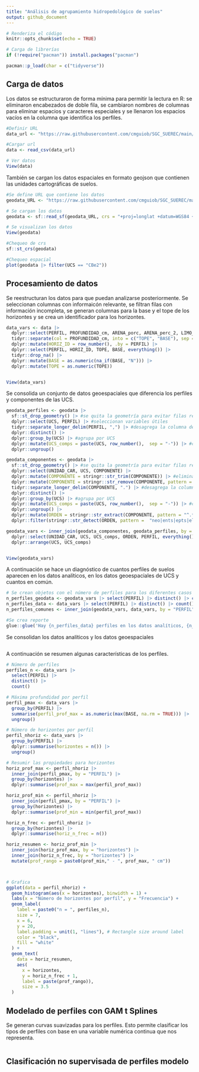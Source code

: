 ```yaml
---
title: "Análisis de agrupamiento hidropedológico de suelos"
output: github_document
---
```


```r

# Renderiza el código 
knitr::opts_chunk$set(echo = TRUE)

# Carga de librerías
if (!require("pacman")) install.packages("pacman")

pacman::p_load(char = c("tidyverse"))

```

## Carga de datos

Los datos se estructuraron de forma mínima para permitir la lectura en R: se eliminaron encabezados de doble fila, se cambiaron nombres de columnas para eliminar espacios y caracteres especiales y se llenaron los espacios vacíos en la columna que identifica los perfiles.

```r
#Definir URL
data_url <- "https://raw.githubusercontent.com/cmguiob/SGC_SUEREC/main/Datos/IGAC_2014_PERFILES_QUINDIO_25K.csv"

#Cargar url
data <- read_csv(data_url)

# Ver datos
View(data)
```


También se cargan los datos espaciales en formato geojson que contienen las unidades cartográficas de suelos.

```r

#Se define URL que contiene los datos
geodata_URL <- "https://raw.githubusercontent.com/cmguiob/SGC_SUEREC/main/Datos/IGAC_UCS_QUINDIO_WGS84.geojson"

# Se cargan los datos
geodata <- sf::read_sf(geodata_URL, crs = "+proj=longlat +datum=WGS84 +no_defs +type=crs")

# Se visualizan los datos
View(geodata)

#Chequeo de crs
sf::st_crs(geodata)

#Chequeo espacial
plot(geodata |> filter(UCS == "CBe2"))

```

## Procesamiento de datos

Se reestructuran los datos para que puedan analizarse posteriormente. Se seleccionan columnas con informaicón relevante, se filtran filas con información incompleta, se generan columnas para la base y el tope de los horizontes y se crea un identificador para los horizontes.


```r

data_vars <- data |>
  dplyr::select(PERFIL, PROFUNDIDAD_cm, ARENA_porc, ARENA_perc_2, LIMO_porc, LIMO_perc_2, ARCILLA_porc, ARCILLA_perc_2, pH, CO_porc, Fe_ppm, DENS_real_gcm3, DENS_ap_gcm3, MACROPORO_perc, MICROPORO_perc, POROSIDAD_TOT_perc, pF_0, pF_33, pF_100, pF_500, pF_1500) |>
  tidyr::separate(col = PROFUNDIDAD_cm, into = c("TOPE", "BASE"), sep = "-") |>
  dplyr::mutate(HORIZ_ID = row_number(), .by = PERFIL) |>
  dplyr::select(PERFIL, HORIZ_ID, TOPE, BASE, everything()) |>
  tidyr::drop_na() |>
  dplyr::mutate(BASE = as.numeric(na_if(BASE, "N"))) |>
  dplyr::mutate(TOPE = as.numeric(TOPE))


View(data_vars)
```

Se consolida un conjunto de datos geoespaciales que diferencia los perfiles y componentes de las UCS. 

```r

geodata_perfiles <- geodata |>
  sf::st_drop_geometry() |> #se quita la geometría para evitar filas repetidas
  dplyr::select(UCS, PERFIL) |> #seleccionan variables útiles
  tidyr::separate_longer_delim(PERFIL, ",") |> #desagrega la columna de perfiles y expande el df a lo largo
  dplyr::distinct() |>
  dplyr::group_by(UCS) |> #agrupa por UCS
  dplyr::mutate(UCS_comps = paste(UCS, row_number(),  sep = "-")) |> #crea columna identificadora por perfiles
  dplyr::ungroup()

geodata_componentes <- geodata |>
  sf::st_drop_geometry() |> #se quita la geometría para evitar filas repetidas
  dplyr::select(UNIDAD_CAR, UCS, COMPONENTE) |>
  dplyr::mutate(COMPONENTE = stringr::str_trim(COMPONENTE)) |> #elimina espacios en blanco
  dplyr::mutate(COMPONENTE = stringr::str_remove(COMPONENTE, pattern = ".$")) |> #elimina puntos al final del texto
  tidyr::separate_longer_delim(COMPONENTE, ".") |> #desagrega la columna de componentes y expande el df a lo largo
  dplyr::distinct() |>
  dplyr::group_by(UCS) |> #agrupa por UCS
  dplyr::mutate(UCS_comps = paste(UCS, row_number(),  sep = "-")) |> #crea columna identificadora por componentes
  dplyr::ungroup() |>
  dplyr::mutate(ORDEN = stringr::str_extract(COMPONENTE, pattern = "^.*?(?=(neo|ents|epts|els|ids|ists|ands|olls|erts|alfs|oxs|ods|ults))(neo|ents|epts|els|ids|ists|ands|olls|erts|alfs|oxs|ods|ults)")) |>  #se extraen los nombres de los ordenes
  dplyr::filter(stringr::str_detect(ORDEN, pattern =  "neo|ents|epts|els|ids|ists|ands|olls|erts|alfs|oxs|ods|ults"))

geodata_vars <- inner_join(geodata_componentes, geodata_perfiles, by = c("UCS", "UCS_comps")) |>
  dplyr::select(UNIDAD_CAR, UCS, UCS_comps, ORDEN, PERFIL, everything()) |>
  dplyr::arrange(UCS, UCS_comps)


View(geodata_vars)
```


A continuación se hace un diagnóstico de cuantos perfiles de suelos aparecen en los datos analíticos, en los datos geoespaciales de UCS y cuantos en común.

```r

# Se crean objetos con el número de perfiles para los diferentes casos
n_perfiles_geodata <- geodata_vars |> select(PERFIL) |> distinct() |> count()
n_perfiles_data <- data_vars |> select(PERFIL) |> distinct() |> count()
n_perfiles_comunes <- inner_join(geodata_vars, data_vars, by = "PERFIL") |> select(PERFIL) |> distinct() |> count()

#Se crea reporte
glue::glue('Hay {n_perfiles_data} perfiles en los datos analíticos, {n_perfiles_geodata} perfiles en los datos geoespaciales de UCS y {n_perfiles_comunes} en común')

```

Se consolidan los datos analíticos y los datos geoespaciales

```r

```


A continuación se resumen algunas características de los perfiles.

```r

# Número de perfiles
perfiles_n <- data_vars |>
  select(PERFIL) |>
  distinct() |>
  count()

# Máxima profundidad por perfil
perfil_pmax <- data_vars |>
  group_by(PERFIL) |>
  summarise(perfil_prof_max = as.numeric(max(BASE, na.rm = TRUE))) |>
  ungroup()

# Número de horizontes por perfil
perfil_nhoriz <- data_vars |>
  group_by(PERFIL) |>
  dplyr::summarise(horizontes = n()) |>
  ungroup()

# Resumir las propiedades para horizontes
horiz_prof_max <- perfil_nhoriz |>
  inner_join(perfil_pmax, by = "PERFIL") |>
  group_by(horizontes) |>
  dplyr::summarise(prof_max = max(perfil_prof_max))

horiz_prof_min <- perfil_nhoriz |>
  inner_join(perfil_pmax, by = "PERFIL") |>
  group_by(horizontes) |>
  dplyr::summarise(prof_min = min(perfil_prof_max))

horiz_n_frec <- perfil_nhoriz |>
  group_by(horizontes) |>
  dplyr::summarise(horiz_n_frec = n())

horiz_resumen <- horiz_prof_min |>
  inner_join(horiz_prof_max, by = "horizontes") |>
  inner_join(horiz_n_frec, by = "horizontes") |>
  mutate(prof_rango = paste0(prof_min," - ", prof_max, " cm")) 



# Grafica
ggplot(data = perfil_nhoriz) +
  geom_histogram(aes(x = horizontes), binwidth = 1) +
  labs(x = "Número de horizontes por perfil", y = "Frecuencia") +
  geom_label(
    label = paste0("n = ", perfiles_n),
    size = 7,
    x = 6,
    y = 20,
    label.padding = unit(1, "lines"), # Rectangle size around label
    color = "black",
    fill = "white"
  ) +
  geom_text(
    data = horiz_resumen, 
    aes(
      x = horizontes, 
      y = horiz_n_frec + 1, 
      label = paste(prof_rango)), 
      size = 3.5
  )

```


##  Modelado de perfiles con GAM t Splines

Se generan curvas suavizadas para los perfiles. Esto permite clasificar los tipos de perfiles con base en una variable numérica continua que nos representa.


```r


```


## Clasificación no supervisada de perfiles modelo 





##
